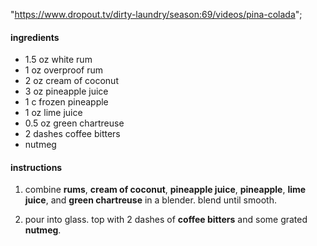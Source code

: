   "https://www.dropout.tv/dirty-laundry/season:69/videos/pina-colada";

#### ingredients

- 1.5 oz white rum
- 1 oz overproof rum
- 2 oz cream of coconut
- 3 oz pineapple juice
- 1 c frozen pineapple
- 1 oz lime juice
- 0.5 oz green chartreuse
- 2 dashes coffee bitters
- nutmeg

#### instructions

1. combine **rums**, **cream of coconut**, **pineapple juice**, **pineapple**, **lime juice**, and **green chartreuse** in a blender. blend until smooth.

1. pour into glass. top with 2 dashes of **coffee bitters** and some grated **nutmeg**.
